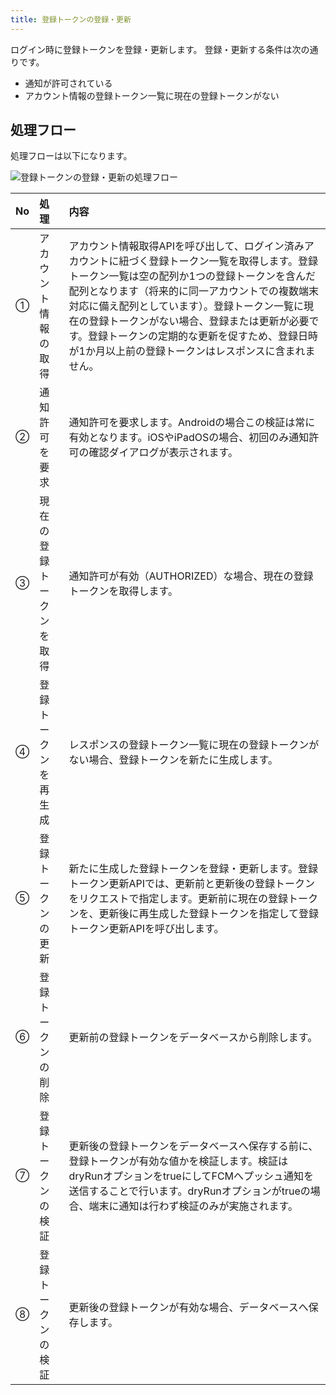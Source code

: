 ```yaml
---
title: 登録トークンの登録・更新
---
```


ログイン時に登録トークンを登録・更新します。
登録・更新する条件は次の通りです。

- 通知が許可されている
- アカウント情報の登録トークン一覧に現在の登録トークンがない

## 処理フロー

処理フローは以下になります。

![登録トークンの登録・更新の処理フロー](register-token.drawio.png)

| No | 処理 | 内容 |
|:--|:--|:--|
| ① | アカウント情報の取得 |  アカウント情報取得APIを呼び出して、ログイン済みアカウントに紐づく登録トークン一覧を取得します。登録トークン一覧は空の配列か1つの登録トークンを含んだ配列となります（将来的に同一アカウントでの複数端末対応に備え配列としています）。登録トークン一覧に現在の登録トークンがない場合、登録または更新が必要です。登録トークンの定期的な更新を促すため、登録日時が1か月以上前の登録トークンはレスポンスに含まれません。 |
| ② | 通知許可を要求 | 通知許可を要求します。Androidの場合この検証は常に有効となります。iOSやiPadOSの場合、初回のみ通知許可の確認ダイアログが表示されます。|
| ③ | 現在の登録トークンを取得 | 通知許可が有効（AUTHORIZED）な場合、現在の登録トークンを取得します。 |
| ④ | 登録トークンを再生成 | レスポンスの登録トークン一覧に現在の登録トークンがない場合、登録トークンを新たに生成します。|
| ⑤ | 登録トークンの更新 | 新たに生成した登録トークンを登録・更新します。登録トークン更新APIでは、更新前と更新後の登録トークンをリクエストで指定します。更新前に現在の登録トークンを、更新後に再生成した登録トークンを指定して登録トークン更新APIを呼び出します。 |
| ⑥ | 登録トークンの削除 | 更新前の登録トークンをデータベースから削除します。 |
| ⑦ | 登録トークンの検証 | 更新後の登録トークンをデータベースへ保存する前に、登録トークンが有効な値かを検証します。検証はdryRunオプションをtrueにしてFCMへプッシュ通知を送信することで行います。dryRunオプションがtrueの場合、端末に通知は行わず検証のみが実施されます。 |
| ⑧ | 登録トークンの検証 | 更新後の登録トークンが有効な場合、データベースへ保存します。 |
